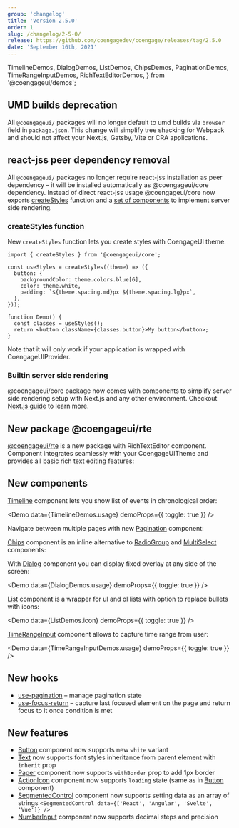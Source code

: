 ```yaml
---
group: 'changelog'
title: 'Version 2.5.0'
order: 1
slug: /changelog/2-5-0/
release: https://github.com/coengagedev/coengage/releases/tag/2.5.0
date: 'September 16th, 2021'
---
```


  TimelineDemos,
  DialogDemos,
  ListDemos,
  ChipsDemos,
  PaginationDemos,
  TimeRangeInputDemos,
  RichTextEditorDemos,
} from '@coengageui/demos';

## UMD builds deprecation

All `@coengageui/` packages will no longer default to umd builds via `browser` field in `package.json`.
This change will simplify tree shacking for Webpack and should not affect your Next.js, Gatsby, Vite or CRA applications.

## react-jss peer dependency removal

All `@coengageui/` packages no longer require react-jss installation as peer dependency – it will be installed automatically as @coengageui/core dependency.
Instead of direct react-jss usage @coengageui/core now exports [createStyles](https://coengage.dev/theming/react-jss/) function
and a [set of components](https://coengage.dev/theming/next/) to implement server side rendering.

### createStyles function

New `createStyles` function lets you create styles with CoengageUI theme:

```tsx
import { createStyles } from '@coengageui/core';

const useStyles = createStyles((theme) => ({
  button: {
    backgroundColor: theme.colors.blue[6],
    color: theme.white,
    padding: `${theme.spacing.md}px ${theme.spacing.lg}px`,
  },
}));

function Demo() {
  const classes = useStyles();
  return <button className={classes.button}>My button</button>;
}
```

Note that it will only work if your application is wrapped with CoengageUIProvider.

### Builtin server side rendering

@coengageui/core package now comes with components to simplify server side rendering setup with Next.js and any other environment.
Checkout [Next.js guide](https://coengage.dev/theming/next/) to learn more.

## New package @coengageui/rte

[@coengageui/rte](https://coengage.dev/others/rte/) is a new package with RichTextEditor component.
Component integrates seamlessly with your CoengageUITheme and provides all basic rich text editing features:

<Demo data={RichTextEditorDemos.usage} />

## New components

[Timeline](https://coengage.dev/core/timeline/) component lets you show list of events in chronological order:

<Demo data={TimelineDemos.usage} demoProps={{ toggle: true }} />

Navigate between multiple pages with new [Pagination](https://coengage.dev/core/pagination/) component:

<Demo data={PaginationDemos.configurator} />

[Chips](https://coengage.dev/core/chips/) component is an inline alternative to [RadioGroup](https://coengage.dev/core/radio-group/) and [MultiSelect](https://coengage.dev/core/multi-select/) components:

<Demo data={ChipsDemos.configurator} />

With [Dialog](https://coengage.dev/core/dialog/) component you can display fixed overlay at any side of the screen:

<Demo data={DialogDemos.usage} demoProps={{ toggle: true }} />

[List](https://coengage.dev/core/list/) component is a wrapper for ul and ol lists with option to replace bullets with icons:

<Demo data={ListDemos.icon} demoProps={{ toggle: true }} />

[TimeRangeInput](https://coengage.dev/dates/time-input/) component allows to capture time range from user:

<Demo data={TimeRangeInputDemos.usage} demoProps={{ toggle: true }} />

## New hooks

- [use-pagination](https://coengage.dev/hooks/use-pagination/) – manage pagination state
- [use-focus-return](https://coengage.dev/hooks/use-focus-return/) – capture last focused element on the page and return focus to it once condition is met

## New features

- [Button](https://coengage.dev/core/button/#white-variant) component now supports new `white` variant
- [Text](https://coengage.dev/core/text/#inherit-styles) now supports font styles inheritance from parent element with `inherit` prop
- [Paper](https://coengage.dev/core/paper/) component now supports `withBorder` prop to add 1px border
- [ActionIcon](https://coengage.dev/core/action-icon/) component now supports `loading` state (same as in [Button](https://coengage.dev/core/button/) component)
- [SegmentedControl](https://coengage.dev/core/segmented-control/) component now supports setting data as an array of strings `<SegmentedControl data={['React', 'Angular', 'Svelte', 'Vue']} />`
- [NumberInput](https://coengage.dev/core/number-input/#decimal-steps) component now supports decimal steps and precision
